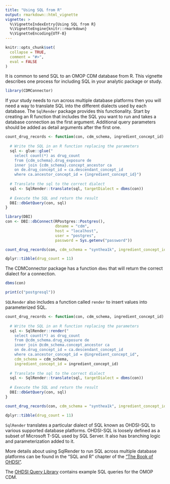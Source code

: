 ```yaml
---
title: "Using SQL from R"
output: rmarkdown::html_vignette
vignette: >
  %\VignetteIndexEntry{Using SQL from R}
  %\VignetteEngine{knitr::rmarkdown}
  %\VignetteEncoding{UTF-8}
---
```


```r
knitr::opts_chunk$set(
  collapse = TRUE,
  comment = "#>",
  eval = FALSE
)
```


It is common to send SQL to an OMOP CDM database from R. This vignette describes one process for including SQL in your analytic package or study.

```r
library(CDMConnector)
```


If your study needs to run across multiple database platforms then you will need a way to translate SQL into the different dialects used by each database. The `SqlRender` package provides this functionality. Start by creating an R function that includes the SQL you want to run and takes a database connection as the first argument. Additional query parameters should be added as detail arguments after the first one.

```r
count_drug_records <- function(con, cdm_schema, ingredient_concept_id) {
  
  # Write the SQL in an R function replacing the parameters
  sql <- glue::glue("
    select count(*) as drug_count 
    from {cdm_schema}.drug_exposure de
    inner join {cdm_schema}.concept_ancestor ca
    on de.drug_concept_id = ca.descendant_concept_id
    where ca.ancestor_concept_id = {ingredient_concept_id}")
  
  # Translate the sql to the correct dialect
  sql <- SqlRender::translate(sql, targetDialect = dbms(con))
  
  # Execute the SQL and return the result
  DBI::dbGetQuery(con, sql)
}
```



```r
library(DBI)
con <- DBI::dbConnect(RPostgres::Postgres(),
                      dbname = "cdm",
                      host = "localhost",
                      user = "postgres",
                      password = Sys.getenv("password"))

count_drug_records(con, cdm_schema = "synthea1k", ingredient_concept_id = 923672)
```

```r
dplyr::tibble(drug_count = 11)
```

The CDMConnector package has a function `dbms` that will return the correct dialect for a connection.

```r
dbms(con)
```

```r
print(c("postgresql"))
```

`SQLRender` also includes a function called `render` to insert values into parameterized SQL.

```r
count_drug_records <- function(con, cdm_schema, ingredient_concept_id) {
  
  # Write the SQL in an R function replacing the parameters
  sql <- SqlRender::render("
    select count(*) as drug_count 
    from @cdm_schema.drug_exposure de
    inner join @cdm_schema.concept_ancestor ca
    on de.drug_concept_id = ca.descendant_concept_id
    where ca.ancestor_concept_id = @ingredient_concept_id",
    cdm_schema = cdm_schema, 
    ingredient_concept_id = ingredient_concept_id)
  
  # Translate the sql to the correct dialect
  sql <- SqlRender::translate(sql, targetDialect = dbms(con))
  
  # Execute the SQL and return the result
  DBI::dbGetQuery(con, sql)
}

count_drug_records(con, cdm_schema = "synthea1k", ingredient_concept_id = 923672)
```

```r
dplyr::tibble(drug_count = 11)
```


`SqlRender` translates a particular dialect of SQL known as OHDSI-SQL to various supported database platforms. OHDSI-SQL is loosely defined as a subset of Microsoft T-SQL used by SQL Server. It also has branching logic and parameterization added to it. 

More details about using SqlRender to run SQL across multiple database platforms can be found in the "SQL and R" chapter of the ["The Book of OHDSI"](https://ohdsi.github.io/TheBookOfOhdsi/SqlAndR.html).

The [OHDSI Query Library](https://data.ohdsi.org/QueryLibrary/) contains example SQL queries for the OMOP CDM.

<div style="margin-bottom:3cm;"></div>
